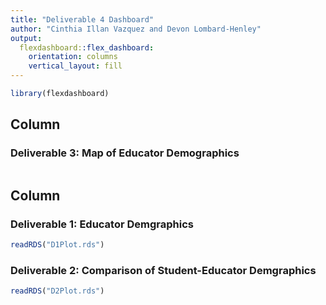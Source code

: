 ```yaml
---
title: "Deliverable 4 Dashboard"
author: "Cinthia Illan Vazquez and Devon Lombard-Henley"
output: 
  flexdashboard::flex_dashboard:
    orientation: columns
    vertical_layout: fill
---
```


```r
library(flexdashboard)
```

Column {data-width=450}
-----------------------------------------------------------------------

### Deliverable 3: Map of Educator Demographics

```r

```

Column {data-width=550}
-----------------------------------------------------------------------

### Deliverable 1: Educator Demgraphics

```r
readRDS("D1Plot.rds")
```

### Deliverable 2: Comparison of Student-Educator Demgraphics

```r
readRDS("D2Plot.rds")
```

